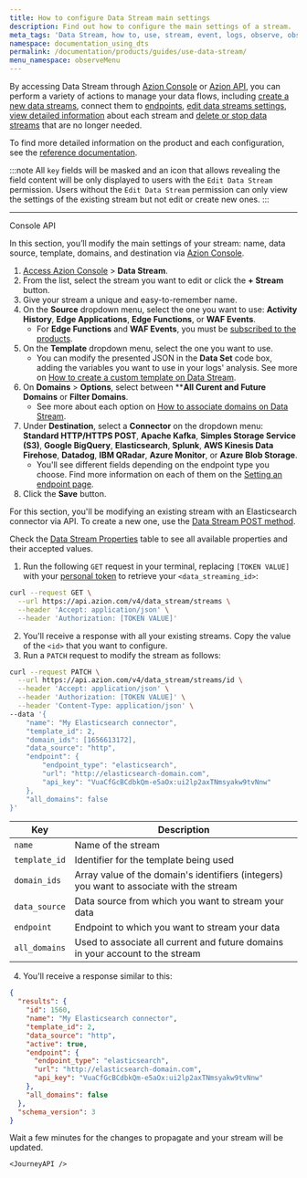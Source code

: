 ```yaml
---
title: How to configure Data Stream main settings
description: Find out how to configure the main settings of a stream.
meta_tags: 'Data Stream, how to, use, stream, event, logs, observe, observability'
namespace: documentation_using_dts
permalink: /documentation/products/guides/use-data-stream/
menu_namespace: observeMenu
---
```




By accessing Data Stream through [Azion Console](https://console.azion.com/data-stream) or [Azion API](https://api.azion.com/#04257075-3691-4b5f-b22b-22a5b6653f3f), you can perform a variety of actions to manage your data flows, including [create a new data streams](/en/documentation/products/guides/use-data-stream/), connect them to [endpoints](/en/documentation/products/guides/#observe), [edit data streams settings](/en/documentation/products/guides/use-data-stream/), [view detailed information](/en/documentation/products/observe/troubleshoot/data-stream-understand-metrics/) about each stream and [delete or stop data streams](/en/documentation/products/guides/observe/delete-data-stream/) that are no longer needed.

To find more detailed information on the product and each configuration, see the [reference documentation](/en/documentation/products/observe/data-stream/).

:::note
All `key` fields will be masked and an icon that allows revealing the field content will be only displayed to users with the `Edit Data Stream` permission. Users without the `Edit Data Stream` permission can only view the settings of the existing stream but not edit or create new ones.
:::

---

<Tabs client:visible>
    <Fragment slot="tab.console">Console</Fragment>
    <Fragment slot="tab.api">API</Fragment>

<Fragment slot="panel.console">

In this section, you’ll modify the main settings of your stream: name, data source, template, domains, and destination via [Azion Console](https://console.azion.com).

1. [Access Azion Console](/en/documentation/products/guides/how-to-access-azion-console/) > **Data Stream**.
2. From the list, select the stream you want to edit or click the **+ Stream** button.
3. Give your stream a unique and easy-to-remember name.
4. On the **Source** dropdown menu, select the one you want to use: **Activity History**, **Edge Applications**, **Edge Functions**, or **WAF Events**.
    - For **Edge Functions** and **WAF Events**, you must be [subscribed to the products](/en/documentation/products/observe/data-stream/first-steps/).
5. On the **Template** dropdown menu, select the one you want to use.
    - You can modify the presented JSON in the **Data Set** code box, adding the variables you want to use in your logs' analysis. See more on [How to create a custom template on Data Stream](/en/documentation/products/guides/data-stream-custom-template/).
6. On **Domains** > **Options**, select between ****All Curent and Future Domains** or **Filter Domains**.
    - See more about each option on [How to associate domains on Data Stream](/en/documentation/products/guides/data-stream-associate-domains/).
7. Under **Destination**, select a **Connector** on the dropdown menu: **Standard HTTP/HTTPS POST**, **Apache Kafka**, **Simples Storage Service (S3)**, **Google BigQuery**, **Elasticsearch**, **Splunk**, **AWS Kinesis Data Firehose**, **Datadog**, **IBM QRadar**, **Azure Monitor**, or **Azure Blob Storage**.
    - You'll see different fields depending on the endpoint type you choose. Find more information on each of them on the [Setting an endpoint page](/en/documentation/products/observe/data-stream/#endpoints).
8. Click the **Save** button.

</Fragment>

<Fragment slot="panel.api">

For this section, you'll be modifying an existing stream with an Elasticsearch connector via API. To create a new one, use the [Data Stream POST method](https://api.azion.com/#04257075-3691-4b5f-b22b-22a5b6653f3f).

Check the [Data Stream Properties](https://api.azion.com/#04257075-3691-4b5f-b22b-22a5b6653f3f) table to see all available properties and their accepted values.

1. Run the following `GET` request in your terminal, replacing `[TOKEN VALUE]` with your [personal token](/en/documentation/products/guides/personal-tokens/) to retrieve your `<data_streaming_id>`:

```bash
curl --request GET \
  --url https://api.azion.com/v4/data_stream/streams \
  --header 'Accept: application/json' \
  --header 'Authorization: [TOKEN VALUE]'
```

2. You'll receive a response with all your existing streams. Copy the value of the `<id>` that you want to configure.
3. Run a `PATCH` request to modify the stream as follows:

```bash
curl --request PATCH \
  --url https://api.azion.com/v4/data_stream/streams/id \
  --header 'Accept: application/json' \
  --header 'Authorization: [TOKEN VALUE]' \
  --header 'Content-Type: application/json' \
--data '{
	"name": "My Elasticsearch connector",
    "template_id": 2,
    "domain_ids": [1656613172],
    "data_source": "http",
    "endpoint": {
        "endpoint_type": "elasticsearch",
        "url": "http://elasticsearch-domain.com",
        "api_key": "VuaCfGcBCdbkQm-e5aOx:ui2lp2axTNmsyakw9tvNnw"
    },
    "all_domains": false
}'
```

| Key | Description |
| --- | --- |
| `name` | Name of the stream |
| `template_id` | Identifier for the template being used |
| `domain_ids` | Array value of the domain's identifiers (integers) you want to associate with the stream |
| `data_source` | Data source from which you want to stream your data |
| `endpoint` | Endpoint to which you want to stream your data |
| `all_domains` | Used to associate all current and future domains in your account to the stream |

4. You'll receive a response similar to this:

```json
{
  "results": {
    "id": 1560,
    "name": "My Elasticsearch connector",
    "template_id": 2,
    "data_source": "http",
    "active": true,
    "endpoint": {
      "endpoint_type": "elasticsearch",
      "url": "http://elasticsearch-domain.com",
      "api_key": "VuaCfGcBCdbkQm-e5aOx:ui2lp2axTNmsyakw9tvNnw"
    },
    "all_domains": false
  },
  "schema_version": 3
}
```

Wait a few minutes for the changes to propagate and your stream will be updated.

    <JourneyAPI />

</Fragment>

</Tabs>

<br /><br />

